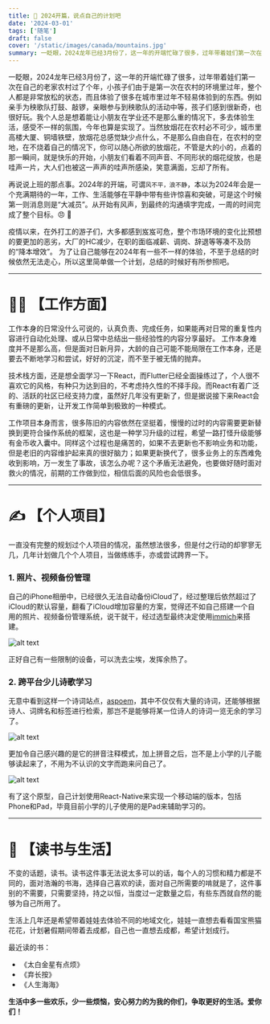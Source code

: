 ```yaml
---
title: 🎃 2024开篇，说点自己的计划吧
date: '2024-03-01'
tags: ['随笔']
draft: false 
cover: '/static/images/canada/mountains.jpg'
summary: 一眨眼，2024龙年已经3月份了，这一年的开端忙碌了很多，过年带着娃们第一次在自己的老家农村过了个年，小孩子们由于是第一次在农村的环境里过年，整个人都是非常放松的状态，而且体验了很多在城市里过年不轻易体验到的东西。例如亲手为秧歌队打鼓、敲锣，亲眼参与到秧歌队的活动中等，孩子们感到很新奇，也很好玩。我个人总是想着能让小朋友在学业还不是那么重的情况下，多去体验生活，感受不一样的氛围，今年也算是实现了。当然放烟花在农村必不可少，城市里高楼大厦、铜墙铁壁，放烟花总感觉缺少点什么，不是那么自由自在，在农村的空地，在不烧着自己的情况下，你可以随心所欲的放烟花，不管是大的小的，点着的那一瞬间，就是快乐的开始，小朋友们看着不同声音、不同形状的烟花绽放，也是哇声一片，大人们也被这一声声的哇声所感染，笑意满面，忘却了所有。...
---
```


一眨眼，2024龙年已经3月份了，这一年的开端忙碌了很多，过年带着娃们第一次在自己的老家农村过了个年，小孩子们由于是第一次在农村的环境里过年，整个人都是非常放松的状态，而且体验了很多在城市里过年不轻易体验到的东西。例如亲手为秧歌队打鼓、敲锣，亲眼参与到秧歌队的活动中等，孩子们感到很新奇，也很好玩。我个人总是想着能让小朋友在学业还不是那么重的情况下，多去体验生活，感受不一样的氛围，今年也算是实现了。当然放烟花在农村必不可少，城市里高楼大厦、铜墙铁壁，放烟花总感觉缺少点什么，不是那么自由自在，在农村的空地，在不烧着自己的情况下，你可以随心所欲的放烟花，不管是大的小的，点着的那一瞬间，就是快乐的开始，小朋友们看着不同声音、不同形状的烟花绽放，也是哇声一片，大人们也被这一声声的哇声所感染，笑意满面，忘却了所有。

再说说上班的那点事。2024年的开端，可谓`风不平，浪不静`，本以为2024年会是一个充满期待的一年，工作、生活能够在平静中带有些许惊喜和突破，可是这个时候第一则消息则是“大减员”。从开始有风声，到最终的沟通填字完成，一周的时间完成了整个目标。😠 📠 

疫情以来，在外打工的游子们，大多都感到岌岌可危，整个市场环境的变化比预想的要更加的恶劣，大厂的HC减少，在职的面临减薪、调岗、辞退等等凑不及防的“降本增效”。 为了让自己能够在2024年有一些不一样的体验，不至于总结的时候依然无法走心，所以这里简单做一个计划，总结的时候好有所参照吧。
 
----

# 👨‍💻‍ 【工作方面】

工作本身的日常没什么可说的，认真负责、完成任务，如果能再对日常的重复性内容进行自动化处理、或从日常中总结出一些经验性的内容分享最好。 工作本身难度并不是那么高，但是面对日新月异，大龄的自己可能不能局限在工作本身，还是要去不断地学习和尝试，好好的沉淀，而不至于被无情的抛弃。

技术栈方面，还是想全面学习一下React，而Flutter已经全面操练过了，个人很不喜欢它的风格，有种只为达到目的，不考虑持久性的不择手段。而React有着广泛的、活跃的社区已经支持力度，虽然好几年没有更新了，但是据说接下来React会有重磅的更新，让开发工作简单到极致的一种模式。

工作项目本身而言，很多陈旧的内容依然在坚挺着，慢慢的过时的内容需要更新替换到更符合操作系统的框架，这也是一种学习升级的过程，希望一路打怪升级能够有金币收入囊中。同样这个过程也是痛苦的，如果不去更新也不影响业务和功能，但是老旧的内容维护起来真的很好脑力；如果更新换代了，很多业务上的东西难免收到影响，万一发生了事故，该怎么办呢？这个矛盾无法避免，也要做好随时面对救火的情况，前期的工作做到位，相信后面的风险也会低很多。

----

# ✍️ 【个人项目】

一直没有完整的规划过个人项目的情况，虽然想法很多，但是付之行动的却寥寥无几，几年计划做几个个人项目，当做练练手，亦或尝试跨界一下。

### 1. 照片、视频备份管理

自己的iPhone相册中，已经很久无法自动备份iCloud了，经过整理后依然超过了iCloud的默认容量，翻看了iCloud增加容量的方案，觉得还不如自己搭建一个自用的照片、视频备份管理系统，说干就干，经过选型最终决定使用[immich](https://immich.app/)来搭建。

![alt text](</static/yk.5/Pasted Graphic.png>)

正好自己有一些限制的设备，可以洗去尘埃，发挥余热了。

### 2. 跨平台少儿诗歌学习

无意中看到这样一个诗词站点，[aspoem](https://aspoem.com/)，其中不仅仅有大量的诗词，还能够根据诗人、词牌名和标签进行检索，那岂不是能够将某一位诗人的诗词一览无余的学习了。

![alt text](/static/yk.5/aspoem.png)

更加令自己感兴趣的是它的拼音注释模式，加上拼音之后，岂不是上小学的儿子能够读起来了，不用为不认识的文字而跑来问自己了。

![alt text](/yk.5/aspoem-pinyin.png)

有了这个原型，自己计划使用React-Native来实现一个移动端的版本，包括Phone和Pad，毕竟目前小学的儿子使用的是Pad来辅助学习的。

----

# 💁 【读书与生活】


不变的话题，读书。读书这件事无法说太多可以的话，每个人的习惯和精力都是不同的，面对浩瀚的书海，选择自己喜欢的读，面对自己所需要的啃就是了，这件事别的不需要，只需要坚持，持之以恒，当度过一定数量之后，有些东西就自然的能够为自己所用了。

生活上几年还是希望带着娃娃去体验不同的地域文化，娃娃一直想去看看国宝熊猫花花，计划暑假期间带着去成都，自己也一直想去成都，希望计划成行。

最近读的书：

* 《太白金星有点烦》
* 《弃长按》
* 《人生海海》

**生活中多一些欢乐，少一些烦恼，安心努力的为我的你们，争取更好的生活。爱你们！**